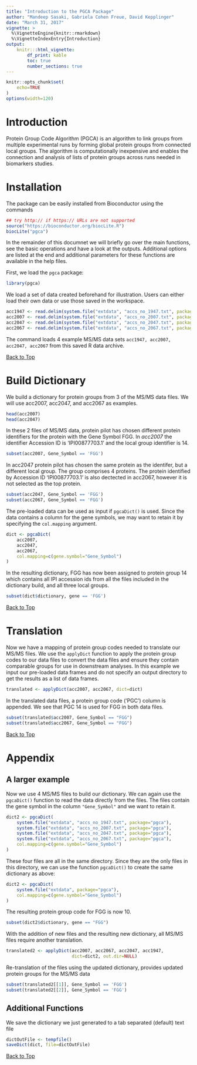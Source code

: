 ```yaml
---
title: "Introduction to the PGCA Package"
author: "Mandeep Sasaki, Gabriela Cohen Freue, David Kepplinger"
date: "March 31, 2017"
vignette: >
  %\VignetteEngine{knitr::rmarkdown}
  %\VignetteIndexEntry{Introduction}
output:
    knitr:::html_vignette:
        df_print: kable
        toc: true
        number_sections: true
---
```


```r
knitr::opts_chunk$set(
    echo=TRUE
)
options(width=120)
```
# Introduction
Protein Group Code Algorithm (PGCA) is an algorithm to link groups from multiple
experimental runs by forming global protein groups from connected local groups.
The algorithm is computationally inexpensive and enables the connection and
analysis of lists of protein groups across runs needed in biomarkers studies.

# Installation
The package can be easily installed from Bioconductor using the commands
```r
## try http:// if https:// URLs are not supported
source("https://bioconductor.org/biocLite.R")
biocLite("pgca")
```

In the remainder of this documnet we will briefly go over the main functions,
see the basic operations and have a look at the outputs. Additional options
are listed at the end and additional parameters for these functions are
available in the help files.

First, we load the `pgca` package:
```r
library(pgca)
```

We load a set of data created beforehand for illustration. Users can either load
their own data or use those saved in the workspace.
```r
acc1947 <- read.delim(system.file("extdata", "accs_no_1947.txt", package="pgca"))
acc2007 <- read.delim(system.file("extdata", "accs_no_2007.txt", package="pgca"))
acc2047 <- read.delim(system.file("extdata", "accs_no_2047.txt", package="pgca"))
acc2067 <- read.delim(system.file("extdata", "accs_no_2067.txt", package="pgca"))
```
The command loads 4 example MS/MS data sets `acc1947, acc2007, acc2047, acc2067`
from this saved R data archive.

[Back to Top](#TOC)

# Build Dictionary
We build a dictionary for protein groups from 3 of the MS/MS data files. We will
use acc2007, acc2047, and acc2067 as examples.
```r
head(acc2007)
head(acc2047)
```
In these 2 files of MS/MS data, protein pilot has chosen different protein
identifiers for the protein with the Gene Symbol FGG. In _acc2007_ the
identifier Accession ID is 'IPI00877703.1' and the local group identifier is 14.
```r
subset(acc2007, Gene_Symbol == 'FGG')
```

In acc2047 protein pilot has chosen the same protein as the identifer, but
a different local group. The group comprises 4 proteins. The protein identified
by Accession ID 'IPI00877703.1' is also dectected in acc2067, however it is not
selected as the top protein.
```r
subset(acc2047, Gene_Symbol == 'FGG')
subset(acc2067, Gene_Symbol == 'FGG')
```

The pre-loaded data can be used as input if `pgcaDict()` is used. Since the
data contains a column for the gene symbols, we may want to retain it by
specifying the `col.mapping` argument.
```r
dict <- pgcaDict(
    acc2007,
    acc2047,
    acc2067,
    col.mapping=c(gene.symbol="Gene_Symbol")
)

```

In the resulting dictionary, FGG has now been assigned to protein group 14
which contains all IPI accession ids from all the files included in the
dictionary build, and all three local groups.

```r
subset(dict$dictionary, gene == 'FGG')
```

[Back to Top](#TOC)

# Translation
Now we have a mapping of protein group codes needed to translate our MS/MS
files. We use the `applyDict` function to apply the protein group codes to
our data files to convert the data files and ensure they contain comparable
groups for use in downstream analyses. In this example we input our pre-loaded
data frames and do not specify an output directory to get the results as
a list of data frames.

```r
translated <- applyDict(acc2007, acc2067, dict=dict)
```

In the translated data files, a protein group code ('PGC') column is appended.
We see that PGC 14 is used for FGG in both data files.
```r
subset(translated$acc2007, Gene_Symbol == "FGG")
subset(translated$acc2067, Gene_Symbol == "FGG")
```

[Back to Top](#TOC)

# Appendix
## A larger example
Now we use 4 MS/MS files to build our dictionary. We can again use the
`pgcaDict()` function to read the data directly from the files.
The files contain the gene symbol in the column `"Gene_Symbol"` and we want to
retain it.
```r
dict2 <- pgcaDict(
    system.file("extdata", "accs_no_1947.txt", package="pgca"),
    system.file("extdata", "accs_no_2007.txt", package="pgca"),
    system.file("extdata", "accs_no_2047.txt", package="pgca"),
    system.file("extdata", "accs_no_2067.txt", package="pgca"),
    col.mapping=c(gene.symbol="Gene_Symbol")
)
```

These four files are all in the same directory. Since they are the only files in
this directory, we can use the function `pgcaDict()` to create the same
dictionary as above:
```r
dict2 <- pgcaDict(
    system.file("extdata", package="pgca"),
    col.mapping=c(gene.symbol="Gene_Symbol")
)
```

The resulting protein group code for FGG is now 10.
```r
subset(dict2$dictionary, gene == "FGG")
```
With the addition of new files and the resulting new dictionary, all MS/MS files
require another translation.
```r
translated2 <- applyDict(acc2007, acc2067, acc2047, acc1947,
                         dict=dict2, out.dir=NULL)
```
Re-translation of the files using the updated dictionary, provides updated
protein groups for the MS/MS data
```r
subset(translated2[[1]], Gene_Symbol == 'FGG')
subset(translated2[[2]], Gene_Symbol == 'FGG')
```

## Additional Functions
We save the dictionary we just generated to a tab separated (default) text file

```r
dictOutFile <- tempfile()
saveDict(dict, file=dictOutFile)
```

[Back to Top](#TOC)
